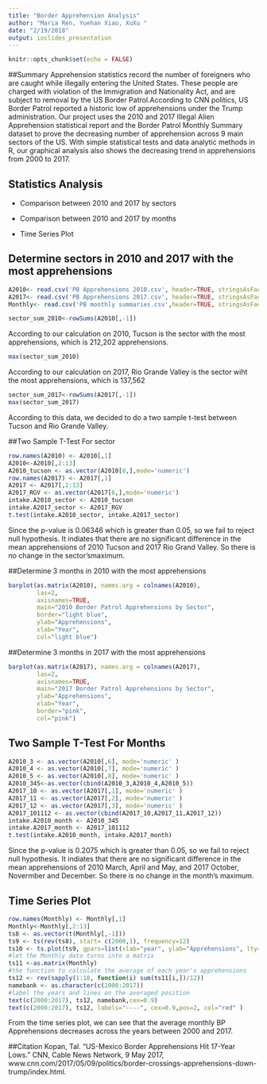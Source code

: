 ```yaml
---
title: "Border Apprehension Analysis"
author: "Maria Ren, Yuehan Xiao, XuXu "
date: "2/19/2018"
output: ioslides_presentation
---
```


```r
knitr::opts_chunk$set(echo = FALSE)
```
##Summary
  Apprehension statistics record the number of foreigners who are caught while 
illegally entering the United States. These people are charged with violation of 
the Immigration and Nationality Act, and are subject to removal by the US Border Patrol.According to CNN politics, US Border Patrol reported a historic low of apprehensions under the Trump administration. 
  Our project uses the 2010 and 2017 Illegal Alien Apprehension statistical report and the Border Patrol Monthly Summary dataset to prove the decreasing number of apprehension across 9 main sectors of the US. With simple statistical tests and data analytic methods in R, our graphical analysis also shows the decreasing trend in apprehensions from 2000 to 2017. 

## Statistics Analysis 

- Comparison between 2010 and 2017 by sectors 

- Comparison between 2010 and 2017 by months

- Time Series Plot 

## Determine sectors in 2010 and 2017 with the most apprehensions 

```r
A2010<- read.csv('PB Apprehensions 2010.csv', header=TRUE, stringsAsFactors = FALSE)
A2017<- read.csv('PB Apprehensions 2017.csv', header=TRUE, stringsAsFactors = FALSE)
Monthly<- read.csv('PB monthly summaries.csv',header=TRUE, stringsAsFactors = FALSE)

```
```r

sector_sum_2010<-rowSums(A2010[,-1])

```
According to our calculation on 2010, Tucson is the sector with the most apprehensions, which is  212,202 apprehensions.

```r

max(sector_sum_2010)

```

According to our calculation on 2017, Rio Grande Valley is the sector wiht the most apprehensions, which is 137,562
```r
sector_sum_2017<-rowSums(A2017[,-1])
max(sector_sum_2017)
```
According to this data, we decided to do a two sample t-test between Tucson and Rio Grande Valley. 

##Two Sample T-Test For sector 
```r
row.names(A2010) <- A2010[,1]
A2010<-A2010[,2:13]
A2010_tucson <- as.vector(A2010[8,],mode='numeric')
row.names(A2017) <- A2017[,1]
A2017 <- A2017[,2:13]
A2017_RGV <- as.vector(A2017[6,],mode='numeric')
intake.A2010_sector <- A2010_tucson
intake.A2017_sector <- A2017_RGV
t.test(intake.A2010_sector, intake.A2017_sector)
```
Since the p-value is 0.06346 which is greater than 0.05, so we fail to reject null hypothesis. It indiates that there are no significant difference in the mean apprehensions of 2010 Tucson and 2017 Rio Grand Valley. So there is no change in the sector'smaximum. 

##Determine 3 months in 2010 with the most apprehensions 
```r
barplot(as.matrix(A2010), names.arg = colnames(A2010), 
        las=2,
        axisnames=TRUE,
        main="2010 Border Patrol Apprehensions by Sector",
        border="light blue",
        ylab="Apprehensions",
        xlab="Year",
        col="light blue")
```


##Determine 3 months in 2017 with the most apprehensions 
```r
barplot(as.matrix(A2017), names.arg = colnames(A2017), 
        las=2,
        axisnames=TRUE,
        main="2017 Border Patrol Apprehensions by Sector",
        ylab="Apprehensions",
        xlab="Year",
        border="pink",
        col="pink")

```


## Two Sample T-Test For Months
```r
A2010_3 <- as.vector(A2010[,6], mode='numeric' )
A2010_4 <- as.vector(A2010[,7], mode='numeric' )
A2010_5 <- as.vector(A2010[,8], mode='numeric' )
A2010_345<-as.vector(cbind(A2010_3,A2010_4,A2010_5))
A2017_10 <- as.vector(A2017[,1], mode='numeric' )
A2017_11 <- as.vector(A2017[,2], mode='numeric' )
A2017_12 <- as.vector(A2017[,3], mode='numeric' )
A2017_101112 <- as.vector(cbind(A2017_10,A2017_11,A2017_12))
intake.A2010_month <- A2010_345
intake.A2017_month <- A2017_101112
t.test(intake.A2010_month, intake.A2017_month)

```
Since the p-value is 0.2075 which is greater than 0.05, so we fail to reject null hypothesis. It indiates that there are no significant difference in the mean apprehensions of 2010 March, April and May,  and 2017 October, Novermber and December. So there is no change in the month's  maximum. 

## Time Series Plot
```r
row.names(Monthly) <- Monthly[,1]
Monthly<-Monthly[,2:13]
ts8 <- as.vector(t(Monthly[,-1]))
ts9 <- ts(rev(ts8), start= c(2000,1), frequency=12)
ts10 <- ts.plot(ts9, gpars=list(xlab="year", ylab="Apprehensions", lty=c(1:3)),col='purple')
#let the Monthly data turns into a matrix
ts11 <-as.matrix(Monthly)
#the function to calculate the average of each year's apprehensions
ts12 <- rev(sapply(1:18, function(i) sum(ts11[i,])/12))
namebank <- as.character(c(2000:2017))
#label the years and lines on the averaged position
text(c(2000:2017), ts12, namebank,cex=0.9)
text(c(2000:2017), ts12, labels="----", cex=0.9,pos=2, col="red" )

```
From the time series plot, we can see that the average monthly BP Apprehensions decreases across the years between 2000 and 2017.


##Citation
Kopan, Tal. “US-Mexico Border Apprehensions Hit 17-Year Lows.” CNN, Cable News Network, 9 May 2017, www.cnn.com/2017/05/09/politics/border-crossings-apprehensions-down-trump/index.html.